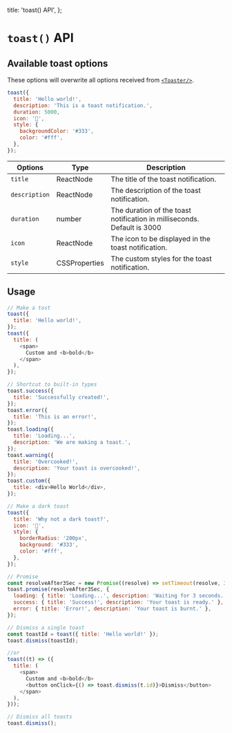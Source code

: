 
  title: 'toast() API',
};

# `toast()` API

## Available toast options

These options will overwrite all options received from [`<Toaster/>`](/docs/toaster).

```js
toast({
  title: 'Hello world!',
  description: 'This is a toast notification.',
  duration: 5000,
  icon: '👋',
  style: {
    backgroundColor: '#333',
    color: '#fff',
  },
});
```

| Options       | Type          | Description                                                             |
| ------------- | ------------- | ----------------------------------------------------------------------- |
| `title`       | ReactNode     | The title of the toast notification.                                    |
| `description` | ReactNode     | The description of the toast notification.                              |
| `duration`    | number        | The duration of the toast notification in milliseconds. Default is 3000 |
| `icon`        | ReactNode     | The icon to be displayed in the toast notification.                     |
| `style`       | CSSProperties | The custom styles for the toast notification.                           |

## Usage

```js
// Make a tost
toast({
  title: 'Hello world!',
});
toast({
  title: (
    <span>
      Custom and <b>bold</b>
    </span>
  ),
});

// Shortcut to built-in types
toast.success({
  title: 'Successfully created!',
});
toast.error({
  title: 'This is an error!',
});
toast.loading({
  title: 'Loading...',
  description: 'We are making a toast.',
});
toast.warning({
  title: 'Overcooked!',
  description: 'Your toast is overcooked!',
});
toast.custom({
  title: <div>Hello World</div>,
});

// Make a dark toast
toast({
  title: 'Why not a dark toast?',
  icon: '👏',
  style: {
    borderRadius: '200px',
    background: '#333',
    color: '#fff',
  },
});

// Promise
const resolveAfter3Sec = new Promise((resolve) => setTimeout(resolve, 3000));
toast.promise(resolveAfter3Sec, {
  loading: { title: 'Loading...', description: 'Waiting for 3 seconds.' },
  success: { title: 'Success!', description: 'Your toast is ready.' },
  error: { title: 'Error!', description: 'Your toast is burnt.' },
});

// Dismiss a single toast
const toastId = toast({ title: 'Hello world!' });
toast.dismiss(toastId);

//or
toast((t) => ({
  title: (
    <span>
      Custom and <b>bold</b>
      <button onClick={() => toast.dismiss(t.id)}>Dismiss</button>
    </span>
  ),
}));

// Dismiss all toasts
toast.dismiss();
```

